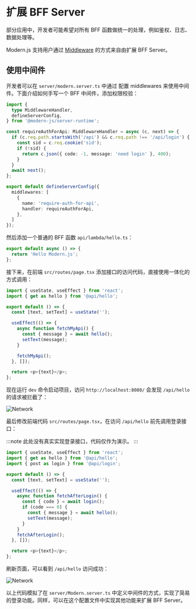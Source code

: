 # 扩展 BFF Server

部分应用中，开发者可能希望对所有 BFF 函数做统一的处理，例如鉴权、日志、数据处理等。

Modern.js 支持用户通过 [Middleware](/guides/advanced-features/web-server.html#middleware) 的方式来自由扩展 BFF Server。


## 使用中间件

开发者可以在 `server/modern.server.ts` 中通过 配置 middlewares 来使用中间件。下面介绍如何手写一个 BFF 中间件，添加权限校验：


```ts title="server/modern.server.ts"
import {
  type MiddlewareHandler,
  defineServerConfig,
} from '@modern-js/server-runtime';

const requireAuthForApi: MiddlewareHandler = async (c, next) => {
  if (c.req.path.startsWith('/api') && c.req.path !== '/api/login') {
    const sid = c.req.cookie('sid');
    if (!sid) {
      return c.json({ code: -1, message: 'need login' }, 400);
    }
  }
  await next();
};

export default defineServerConfig({
  middlewares: [
    {
      name: 'require-auth-for-api',
      handler: requireAuthForApi,
    },
  ]
});

```


然后添加一个普通的 BFF 函数 `api/lambda/hello.ts`：

```ts title="api/lambda/hello.ts"
export default async () => {
  return 'Hello Modern.js';
};
```

接下来，在前端 `src/routes/page.tsx` 添加接口的访问代码，直接使用一体化的方式调用：

```ts title="src/routes/page.tsx"
import { useState, useEffect } from 'react';
import { get as hello } from '@api/hello';

export default () => {
  const [text, setText] = useState('');

  useEffect(() => {
    async function fetchMyApi() {
      const { message } = await hello();
      setText(message);
    }

    fetchMyApi();
  }, []);

  return <p>{text}</p>;
};
```

现在运行 `dev` 命令启动项目，访问 `http://localhost:8080/` 会发现 `/api/hello` 的请求被拦截了：

![Network](https://lf3-static.bytednsdoc.com/obj/eden-cn/aphqeh7uhohpquloj/modern-js/docs/network2.png)

最后修改前端代码 `src/routes/page.tsx`，在访问 `/api/hello` 前先调用登录接口：

:::note
此处没有真实实现登录接口，代码仅作为演示。
:::

```ts
import { useState, useEffect } from 'react';
import { get as hello } from '@api/hello';
import { post as login } from '@api/login';

export default () => {
  const [text, setText] = useState('');

  useEffect(() => {
    async function fetchAfterLogin() {
      const { code } = await login();
      if (code === 0) {
        const { message } = await hello();
        setText(message);
      }
    }
    fetchAfterLogin();
  }, []);

  return <p>{text}</p>;
};
```

刷新页面，可以看到 `/api/hello` 访问成功：

![Network](https://lf3-static.bytednsdoc.com/obj/eden-cn/aphqeh7uhohpquloj/modern-js/docs/network3.png)

以上代码模拟了在 `server/Modern.server.ts` 中定义中间件的方式，实现了简易的登录功能。同样，可以在这个配置文件中实现其他功能来扩展 BFF Server。
